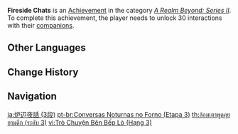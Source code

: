 {{Achievement Infobox
|title        = Fireside Chats
|id           = 81082
|order id     = 1083
|category     = A Realm Beyond: Series II
|description  = Unlock 30 interactions with your [[companions]].
|requirements = 
|primogems    = 20
|tracking     = Tracks total number of unlocked interactions.
|topic        = 
|set          = Fireside Chats
|tier         = 3
|tiers_total  = 3
}}
'''Fireside Chats''' is an [[Achievement]] in the category ''[[A Realm Beyond: Series II]]''. To complete this achievement, the player needs to unlock 30 interactions with their [[companions]].
<!--
==Trivia==

==Video Guides==
{{EVT
|video1   = 
|caption1 = 
}}
-->
==Other Languages==
{{Transclude|Fireside Chats|Other Languages}}

==Change History==
{{Change History|1.6}}
<!--
==References==
{{Reflist}}
-->
==Navigation==
{{Achievement Navbox}}

[[ja:炉辺夜話 (3段)]]
[[pt-br:Conversas Noturnas no Forno (Etapa 3)]]
[[th:ล้อมเตาพูดคุยยามดึก (ระดับ 3)]]
[[vi:Trò Chuyện Bên Bếp Lò (Hạng 3)]]